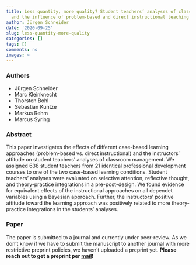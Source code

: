 ```yaml
---
title: Less quantity, more quality? Student teachers’ analyses of classroom videos
  and the influence of problem-based and direct instructional teaching approaches
author: Jürgen Schneider
date: '2020-09-25'
slug: less-quantity-more-quality
categories: []
tags: []
comments: no
images: ~
---
```


### Authors

* Jürgen Schneider
* Marc Kleinknecht
* Thorsten Bohl
* Sebastian Kuntze
* Markus Rehm
* Marcus Syring

### Abstract

This paper investigates the effects of different case-based learning approaches (problem-based vs. direct instructional) and the instructors’ attitude on student teachers’ analyses of classroom management. We assigned 638 student teachers from 21 identical professional development courses to one of the two case-based learning conditions. Student teachers’ analyses were evaluated on selective attention, reflective thought, and theory-practice integrations in a pre-post-design. We found evidence for equivalent effects of the instructional approaches on all dependet variables using a Bayesian approach. Further, the instructors’ positive attitude toward the learning approach was positively related to more theory-practice integrations in the students’ analyses.

### Paper
The paper is submitted to a journal and currently under peer-review. As we don't know if we have to submit the manuscript to another journal with more restrictive preprint policies, we haven't uploaded a preprint yet. __Please reach out to get a preprint per [mail](mailto:juergen.schneider@uni-tuebingen.de)!__